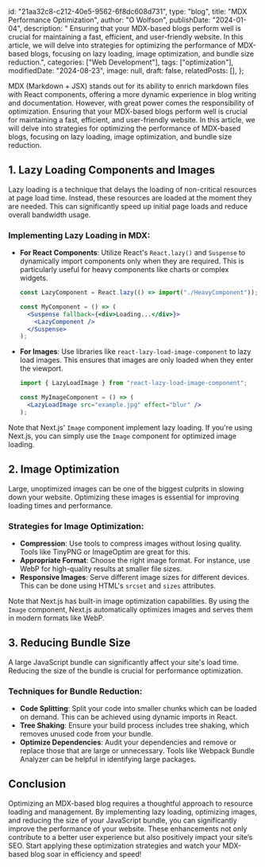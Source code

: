   id: "21aa32c8-c212-40e5-9562-6f8dc608d731",
  type: "blog",
  title: "MDX Performance Optimization",
  author: "O Wolfson",
  publishDate: "2024-01-04",
  description:
    " Ensuring that your MDX-based blogs perform well is crucial for maintaining a fast, efficient, and user-friendly website. In this article, we will delve into strategies for optimizing the performance of MDX-based blogs, focusing on lazy loading, image optimization, and bundle size reduction.",
  categories: ["Web Development"],
  tags: ["optimization"],
  modifiedDate: "2024-08-23",
  image: null,
  draft: false,
  relatedPosts: [],
};

MDX (Markdown + JSX) stands out for its ability to enrich markdown files with React components, offering a more dynamic experience in blog writing and documentation. However, with great power comes the responsibility of optimization. Ensuring that your MDX-based blogs perform well is crucial for maintaining a fast, efficient, and user-friendly website. In this article, we will delve into strategies for optimizing the performance of MDX-based blogs, focusing on lazy loading, image optimization, and bundle size reduction.

## 1. Lazy Loading Components and Images

Lazy loading is a technique that delays the loading of non-critical resources at page load time. Instead, these resources are loaded at the moment they are needed. This can significantly speed up initial page loads and reduce overall bandwidth usage.

### Implementing Lazy Loading in MDX:

- **For React Components**: Utilize React's `React.lazy()` and `Suspense` to dynamically import components only when they are required. This is particularly useful for heavy components like charts or complex widgets.

  ```jsx
  const LazyComponent = React.lazy(() => import("./HeavyComponent"));

  const MyComponent = () => (
    <Suspense fallback={<div>Loading...</div>}>
      <LazyComponent />
    </Suspense>
  );
  ```

- **For Images**: Use libraries like `react-lazy-load-image-component` to lazy load images. This ensures that images are only loaded when they enter the viewport.

  ```jsx
  import { LazyLoadImage } from "react-lazy-load-image-component";

  const MyImageComponent = () => (
    <LazyLoadImage src="example.jpg" effect="blur" />
  );
  ```

Note that Next.js' `Image` component implement lazy loading. If you're using Next.js, you can simply use the `Image` component for optimized image loading.

## 2. Image Optimization

Large, unoptimized images can be one of the biggest culprits in slowing down your website. Optimizing these images is essential for improving loading times and performance.

### Strategies for Image Optimization:

- **Compression**: Use tools to compress images without losing quality. Tools like TinyPNG or ImageOptim are great for this.
- **Appropriate Format**: Choose the right image format. For instance, use WebP for high-quality results at smaller file sizes.
- **Responsive Images**: Serve different image sizes for different devices. This can be done using HTML's `srcset` and `sizes` attributes.

Note that Next.js has built-in image optimization capabilities. By using the `Image` component, Next.js automatically optimizes images and serves them in modern formats like WebP.

## 3. Reducing Bundle Size

A large JavaScript bundle can significantly affect your site's load time. Reducing the size of the bundle is crucial for performance optimization.

### Techniques for Bundle Reduction:

- **Code Splitting**: Split your code into smaller chunks which can be loaded on demand. This can be achieved using dynamic imports in React.
- **Tree Shaking**: Ensure your build process includes tree shaking, which removes unused code from your bundle.
- **Optimize Dependencies**: Audit your dependencies and remove or replace those that are large or unnecessary. Tools like Webpack Bundle Analyzer can be helpful in identifying large packages.

## Conclusion

Optimizing an MDX-based blog requires a thoughtful approach to resource loading and management. By implementing lazy loading, optimizing images, and reducing the size of your JavaScript bundle, you can significantly improve the performance of your website. These enhancements not only contribute to a better user experience but also positively impact your site’s SEO. Start applying these optimization strategies and watch your MDX-based blog soar in efficiency and speed!
